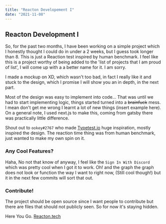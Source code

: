 ---
title: "Reacton Developement I"
date: "2021-11-08"
---

## Reacton Development I 

So, for the past two months, I have been working on a simple project which I honestly thought I could do in 
under a 2 weeks, but I guess took longer than 8.  This is just a Reaction test inspired by human benchmark. 
I feel like this is a project worthy of being added to the 'list of projects that I am proud of list', 
I will come up with a a better name for it. I am sorry. 

I made a mockup on XD, which wasn't too bad, in fact I really like it and stuck to the design, which 
I promise I will show you an in depth, in the next part. 

Most of the design was easy to implement into code...
That was until we had to start implementing logic, things started turned into a ~~brainfuck~~  mess. 
I mean don't get me wrong I learnt a lot of new things (insert example here). On a general note, 
I used next.js to make this, coming from gatsby there was practically little difference.  

Shout out to `ookey#2767` who made [Typetest.io](http://Typetest.io) huge inspiration, mostly inspired the design. 
The reaction time thing was from human benchmark, just wanted to make my own spin on it. 

### Any Cool Features?

Haha, No not that know of anyway, I feel like the `Sign In With Discord`  
which was pretty cool when I got it to work. Oh! and the graph the graph does not look or
function the way I want to right now, (Still cool though!) but it in the next few commits will sort that out. 

### Contribute!
The project should be open source since I want people to contribute 
but there are files that should not publicly seen. So for now it's staying hidden.

Here You Go.
[Reacton.tech](http://reacton.tech)
